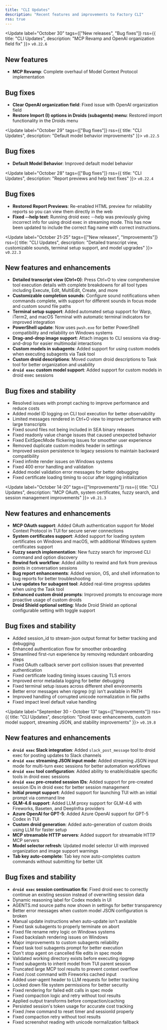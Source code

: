 ```yaml
---
title: "CLI Updates"
description: "Recent features and improvements to Factory CLI"
rss: true
---
```


<Update label="October 30" tags={["New releases", "Bug fixes"]} rss={{ title: "CLI Updates", description: "MCP Revamp and OpenAI organization field fix" }}>
  `v0.22.6`

  ## New features

  * **MCP Revamp**: Complete overhaul of Model Context Protocol implementation

  ## Bug fixes

  * **Clear OpenAI organization field**: Fixed issue with OpenAI organization field
  * **Restore Import (I) options in Droids (subagents) menu**: Restored import functionality in the Droids menu
</Update>

<Update label="October 29" tags={["Bug fixes"]} rss={{ title: "CLI Updates", description: "Default model behavior improvements" }}>
  `v0.22.5`

  ## Bug fixes

  * **Default Model Behavior**: Improved default model behavior
</Update>

<Update label="October 28" tags={["Bug fixes"]} rss={{ title: "CLI Updates", description: "Report previews and help text fixes" }}>
  `v0.22.4`

  ## Bug fixes

  * **Restored Report Previews**: Re-enabled HTML preview for reliability reports so you can view them directly in the web
  * **Fixed --help text**: Running droid exec --help was previously giving incorrect info for using droid exec in streaming mode. This has now been updated to include the correct flag name with correct instructions.
</Update>

<Update label="October 21-25" tags={["New releases", "Improvements"]} rss={{ title: "CLI Updates", description: "Detailed transcript view, customizable sounds, terminal setup support, and model upgrades" }}>
  `v0.22.3`

  ## New features and enhancements

  * **Detailed transcript view (Ctrl+O)**: Press Ctrl+O to view comprehensive tool execution details with complete breakdowns for all tool types including Execute, Edit, MultiEdit, Create, and more
  * **Customizable completion sounds**: Configure sound notifications when commands complete, with support for different sounds in focus mode and custom sound file paths
  * **Terminal setup support**: Added automated setup support for Warp, iTerm2, and macOS Terminal with automatic terminal indicators for improved integration
  * **PowerShell update**: Now uses `pwsh.exe` for better PowerShell compatibility and reliability on Windows systems
  * **Drag-and-drop image support**: Attach images to CLI sessions via drag-and-drop for easier multimodal interactions
  * **Custom models in subagents**: Added support for using custom models when executing subagents via Task tool
  * **Custom droid descriptions**: Moved custom droid descriptions to Task tool for better organization and usability
  * **`droid exec` custom model support**: Added support for custom models in droid exec sessions

  ## Bug fixes and stability

  * Resolved issues with prompt caching to improve performance and reduce costs
  * Added model ID logging on CLI tool execution for better observability
  * Limited messages rendered in Ctrl+O view to improve performance with large transcripts
  * Fixed sound files not being included in SEA binary releases
  * Fixed readonly value change issues that caused unexpected behavior
  * Fixed ExitSpecMode flickering issues for smoother user experience
  * Removed duplicate custom models header in settings
  * Improved session persistence to legacy sessions to maintain backward compatibility
  * Fixed infinite render issues on Windows systems
  * Fixed 400 error handling and validation
  * Added model validation error messages for better debugging
  * Fixed certificate loading timing to occur after logging initialization
</Update>

<Update label="October 14-20" tags={["Improvements"]} rss={{ title: "CLI Updates", description: "MCP OAuth, system certificates, fuzzy search, and session management improvements" }}>
  `v0.21.3`

  ## New features and enhancements

  * **MCP OAuth support**: Added OAuth authentication support for Model Context Protocol in TUI for secure server connections
  * **System certificates support**: Added support for loading system certificates on Windows and macOS, with additional Windows system certificates support
  * **Fuzzy search implementation**: New fuzzy search for improved CLI command and option discovery
  * **Rewind fork workflow**: Added ability to rewind and fork from previous points in conversation sessions
  * **Bug report enhancements**: Added version, OS, and shell information to bug reports for better troubleshooting
  * **Live updates for subagent tool**: Added real-time progress updates when using the Task tool
  * **Enhanced custom droid prompts**: Improved prompts to encourage more proactive usage of custom droids
  * **Droid Shield optional setting**: Made Droid Shield an optional configurable setting with toggle support

  ## Bug fixes and stability

  * Added session_id to stream-json output format for better tracking and debugging
  * Enhanced authentication flow for smoother onboarding
  * Streamlined first-run experience by removing redundant onboarding steps
  * Fixed OAuth callback server port collision issues that prevented authentication
  * Fixed certificate loading timing issues causing TLS errors
  * Improved error metadata logging for better debugging
  * Fixed terminal setup issues across different shell environments
  * Better error messages when ripgrep (rg) isn't available in PATH
  * Improved handling of corrupted unicode normalization in file paths
  * Fixed impact level default value handling
</Update>

<Update label="September 30 - October 13" tags={["Improvements"]} rss={{ title: "CLI Updates", description: "Droid exec enhancements, custom model support, streaming JSON, and stability improvements" }}>
  `v0.19.8`

  ## New features and enhancements

  * **`droid exec` Slack integration**: Added `slack_post_message` tool to droid exec for posting updates to Slack channels
  * **`droid exec` streaming JSON input mode**: Added streaming JSON input mode for multi-turn exec sessions for better automation workflows
  * **`droid exec` tool configuration**: Added ability to enable/disable specific tools in droid exec sessions
  * **`droid exec` pre-created session IDs**: Added support for pre-created session IDs in droid exec for better session management
  * **Initial prompt support**: Added support for launching TUI with an initial prompt via command line
  * **GLM-4.6 support**: Added LLM proxy support for GLM-4.6 with Fireworks, Baseten, and DeepInfra providers
  * **Azure OpenAI for GPT-5**: Added Azure OpenAI support for GPT-5 Codex in TUI
  * **Custom droid generation**: Added auto-generation of custom droids using LLM for faster setup
  * **MCP streamable HTTP servers**: Added support for streamable HTTP MCP servers
  * **Model selector refresh**: Updated model selector UI with improved organization and image support warnings
  * **Tab key auto-complete**: Tab key now auto-completes custom commands without submitting for better UX

  ## Bug fixes and stability

  * **`droid exec` session continuation fix**: Fixed droid exec to correctly continue an existing session instead of overwriting session data
  * Dynamic reasoning label for Codex models in UI
  * AGENTS.md source paths now shown in settings for better transparency
  * Better error messages when custom model JSON configuration is broken
  * Manual update instructions when auto-update isn't available
  * Fixed task subagents to properly terminate on abort
  * Fixed file rename retry logic on Windows systems
  * Fixed backslash rendering issues on Windows
  * Major improvements to custom subagents reliability
  * Fixed task tool subagents prompt for better execution
  * Don't stop agent on cancelled file edits in spec mode
  * Validated working directory exists before executing ripgrep
  * Fixed subagents to inherit model from TUI parent session
  * Truncated large MCP tool results to prevent context overflow
  * Fixed /cost command with Fireworks cached input
  * Added user-agent header to LLM requests for better tracking
  * Locked down file system permissions for better security
  * Fixed rendering for failed edit calls in spec mode
  * Fixed compaction logic and retry without tool results
  * Applied output transforms before compaction/caching
  * Persisted session's token usage for accurate cost tracking
  * Fixed /new command to reset timer and sessionId properly
  * Fixed compaction retry without tool results
  * Fixed screenshot reading with unicode normalization fallback
</Update>
